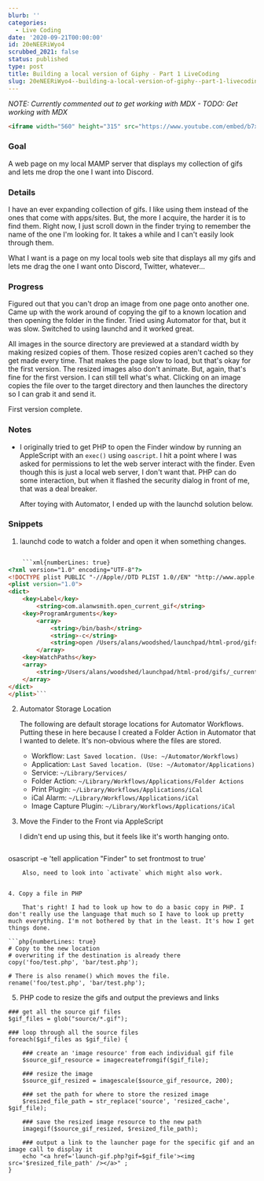 ```yaml
---
blurb: ''
categories:
  - Live Coding
date: '2020-09-21T00:00:00'
id: 20eNEERiWyo4
scrubbed_2021: false
status: published
type: post
title: Building a local version of Giphy - Part 1 LiveCoding
slug: 20eNEERiWyo4--building-a-local-version-of-giphy--part-1-livecoding
---
```


*NOTE: Currently commented out to get working with MDX - TODO: Get working with MDX*

```html
<iframe width="560" height="315" src="https://www.youtube.com/embed/b7xJsSXSIto" frameborder="0" allow="accelerometer; autoplay; clipboard-write; encrypted-media; gyroscope; picture-in-picture" allowfullscreen></iframe>
```


### Goal

A web page on my local MAMP server that displays my collection of gifs and lets me drop the one I want into Discord. 

### Details

I have an ever expanding collection of gifs. I like using them instead of the ones that come with apps/sites. But, the more I acquire, the harder it is to find them. Right now, I just scroll down in the finder trying to remember the name of the one I'm looking for. It takes a while and I can't easily look through them. 

What I want is a page on my local tools web site that displays all my gifs and lets me drag the one I want onto Discord, Twitter, whatever...

### Progress 

Figured out that you can't drop an image from one page onto another one. Came up with the work around of copying the gif to a known location and then opening the folder in the finder. Tried using Automator for that, but it was slow. Switched to using launchd and it worked great. 

All images in the source directory are previewed at a standard width by making resized copies of them. Those resized copies aren't cached so they get made every time. That makes the page slow to load, but that's okay for the first version. The resized images also don't animate. But, again, that's fine for the first version. I can still tell what's what. Clicking on an image copies the file over to the target directory and then launches the directory so I can grab it and send it. 

First version complete. 

### Notes

- I originally tried to get PHP to open the Finder window by running an AppleScript with an `exec()` using `oascript`. I hit a point where I was asked for permissions to let the web server interact with the finder. Even though this is just a local web server, I don't want that. PHP can do some interaction, but when it flashed the security dialog in front of me, that was a deal breaker. 

	After toying with Automator, I ended up with the launchd solution below.


### Snippets


1. launchd code to watch a folder and open it when something changes. 


```html

	```xml{numberLines: true}
<?xml version="1.0" encoding="UTF-8"?>
<!DOCTYPE plist PUBLIC "-//Apple//DTD PLIST 1.0//EN" "http://www.apple.com/DTDs/PropertyList-1.0.dtd">
<plist version="1.0">
<dict>
	<key>Label</key>
		<string>com.alanwsmith.open_current_gif</string>
	<key>ProgramArguments</key>
		<array>
			<string>/bin/bash</string>
			<string>-c</string>
			<string>open /Users/alans/woodshed/launchpad/html-prod/gifs/_current_gif</string>
		</array>
	<key>WatchPaths</key>
	<array>
		<string>/Users/alans/woodshed/launchpad/html-prod/gifs/_current_gif</string>
	</array>
</dict>
</plist>```
```


2. Automator Storage Location

	The following are default storage locations for Automator Workflows. Putting these in here because I created a Folder Action in Automator that I wanted to delete. It's non-obvious where the files are stored. 

	- Workflow: `Last Saved location. (Use: ~/Automator/Workflows)`
	- Application: `Last Saved location. (Use: ~/Automator/Applications)`
	- Service: `~/Library/Services/`
	- Folder Action: `~/Library/Workflows/Applications/Folder Actions`
	- Print Plugin:	`~/Library/Workflows/Applications/iCal`
	- iCal Alarm: `~/Library/Workflows/Applications/iCal`
	- Image Capture Plugin: `~/Library/Workflows/Applications/iCal`


3. Move the Finder to the Front via AppleScript

	I didn't end up using this, but it feels like it's worth hanging onto.

	```bash
osascript -e 'tell application "Finder" to set frontmost to true'
```
  	Also, need to look into `activate` which might also work.

  
4. Copy a file in PHP
	
	That's right! I had to look up how to do a basic copy in PHP. I don't really use the language that much so I have to look up pretty much everything. I'm not bothered by that in the least. It's how I get things done.

```php{numberLines: true}
# Copy to the new location
# overwriting if the destination is already there
copy('foo/test.php', 'bar/test.php');

# There is also rename() which moves the file.
rename('foo/test.php', 'bar/test.php');
```
	

5. PHP code to resize the gifs and output the previews and links

```php{numberLines: true}
### get all the source gif files
$gif_files = glob("source/*.gif");

### loop through all the source files
foreach($gif_files as $gif_file) {

	### create an 'image resource' from each individual gif file
	$source_gif_resource = imagecreatefromgif($gif_file);

	### resize the image
	$source_gif_resized = imagescale($source_gif_resource, 200);

	### set the path for where to store the resized image
	$resized_file_path = str_replace('source', 'resized_cache', $gif_file);

	### save the resized image resource to the new path
	imagegif($source_gif_resized, $resized_file_path);

	### output a link to the launcher page for the specific gif and an image call to display it
	echo "<a href='launch-gif.php?gif=$gif_file'><img src='$resized_file_path' /></a>" ;
}
```
